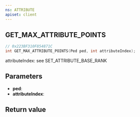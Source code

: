 ```yaml
---
ns: ATTRIBUTE
apiset: client
---
```

## GET_MAX_ATTRIBUTE_POINTS

```c
// 0x223BF310F854871C
int GET_MAX_ATTRIBUTE_POINTS(Ped ped, int attributeIndex);
```

attributeIndex: see SET_ATTRIBUTE_BASE_RANK

## Parameters
* **ped**:
* **attributeIndex**:

## Return value